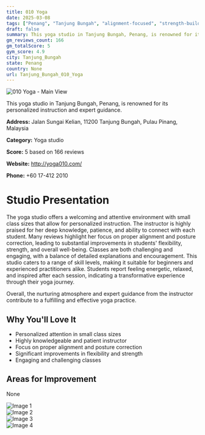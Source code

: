```yaml
---
title: 010 Yoga
date: 2025-03-08
tags: ["Penang", "Tanjung Bungah", "alignment-focused", "strength-building", "therapeutic", "personalized instruction", "small classes", "Tanjung Bungah"]  
draft: false
summary: This yoga studio in Tanjung Bungah, Penang, is renowned for its personalized instruction and expert guidance.
gm_reviews_count: 166
gm_totalScore: 5
gym_score: 4.9
city: Tanjung_Bungah
state: Penang
country: None
url: Tanjung_Bungah_010_Yoga
---
```


<div className="aspect-[16/9] relative my-8">
  <img 
    src="https://lh5.googleusercontent.com/p/AF1QipMWDeKQ7shtXo0Ujh5s_ydEVuCOesoYQmk62GUf=w1920-h1080-k-no"
    alt="010 Yoga - Main View"
    className="object-cover absolute inset-0 w-full h-full rounded-lg"
  />
</div>

This yoga studio in Tanjung Bungah, Penang, is renowned for its personalized instruction and expert guidance.

**Address:** Jalan Sungai Kelian, 11200 Tanjung Bungah, Pulau Pinang, Malaysia

**Category:** Yoga studio

**Score:** 5 based on 166 reviews

**Website:** http://yoga010.com/

**Phone:** +60 17-412 2010

# Studio Presentation

The yoga studio offers a welcoming and attentive environment with small class sizes that allow for personalized instruction. The instructor is highly praised for her deep knowledge, patience, and ability to connect with each student. Many reviews highlight her focus on proper alignment and posture correction, leading to substantial improvements in students' flexibility, strength, and overall well-being. Classes are both challenging and engaging, with a balance of detailed explanations and encouragement. This studio caters to a range of skill levels, making it suitable for beginners and experienced practitioners alike. Students report feeling energetic, relaxed, and inspired after each session, indicating a transformative experience through their yoga journey.

Overall, the nurturing atmosphere and expert guidance from the instructor contribute to a fulfilling and effective yoga practice.

## Why You'll Love It

- Personalized attention in small class sizes
- Highly knowledgeable and patient instructor
- Focus on proper alignment and posture correction
- Significant improvements in flexibility and strength
- Engaging and challenging classes

## Areas for Improvement

None

<div className="grid grid-cols-1 xl:grid-cols-2 gap-4 my-8">
<div className="aspect-[4/3] relative"><img src="https://lh3.googleusercontent.com/p/AF1QipNeVmKBfgG0f5H2v4uqGQb5LkkA57Gbl6qvUdF_=w1920-h1080-k-no" alt="Image 1" className="object-cover absolute inset-0 w-full h-full rounded-lg" /></div>
<div className="aspect-[4/3] relative"><img src="https://lh5.googleusercontent.com/p/AF1QipMmpcADV030TsEzrXKGHCbPX2R3Wgi26Nhmx5cH=w1920-h1080-k-no" alt="Image 2" className="object-cover absolute inset-0 w-full h-full rounded-lg" /></div>
<div className="aspect-[4/3] relative"><img src="https://lh5.googleusercontent.com/p/AF1QipNQpF7aWcUSv4DvUGLF5Q1dJafb1gHbPqpVbFL8=w1920-h1080-k-no" alt="Image 3" className="object-cover absolute inset-0 w-full h-full rounded-lg" /></div>
<div className="aspect-[4/3] relative"><img src="https://lh5.googleusercontent.com/p/AF1QipM9ki_bk4RuaRoTAjiKCkNlOHiijKG4ilNHS3NX=w1920-h1080-k-no" alt="Image 4" className="object-cover absolute inset-0 w-full h-full rounded-lg" /></div>
</div>